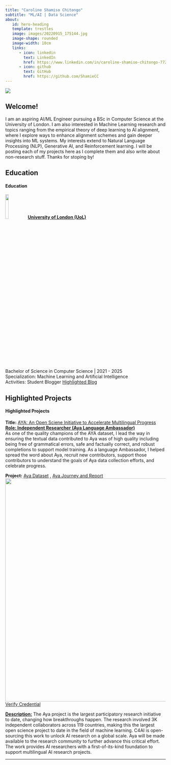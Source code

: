 ```yaml
---
title: "Caroline Shamiso Chitongo"
subtitle: "ML/AI | Data Science"
about: 
   id: hero-heading
   template: trestles
   image: images/20220915_175144.jpg
   image-shape: rounded
   image-width: 10cm
   links: 
      - icon: linkedin
        text: LinkedIn
        href: https://www.linkedin.com/in/caroline-shamiso-chitongo-7724381a8/
      - icon: github
        text: GitHub
        href: https://github.com/ShamieCC
---
```


![](images/aigov)

::: panel-tabset
## Welcome!


I am an aspiring AI/ML Engineer pursuing a BSc in Computer Science at the University of London. I am also interested in Machine Learning research and topics ranging from the empirical theory of deep learning to AI alignment, where I explore ways to enhance alignment schemes and gain deeper insights into ML systems. My interests extend to Natural Language Processing (NLP), Generative AI,  and Reinforcement learning. 
I will be posting each of my projects here as I complete them and also write about non-research stuff.
Thanks for stoping by!  

## Education

<h4>Education</h4>

<h7><b><u> ![](images/uol.png){width="14%"}[University of London (UoL)](https://www.london.ac.uk/study/courses/undergraduate/bsc-computer-science)</b></u></h7><br>Bachelor of Science in Computer Science \| 2021 - 2025 <br> Specialization: Machine Learning and Artificial Intelligence <br>
Activities: Student Blogger [Highlighted Blog](https://www.london.ac.uk/news-events/student-blog/reflecting-experience-university-london-student-voice-group-member) </br>



## Highlighted Projects

<h4>Highlighted Projects</h4>

<b>Title:</b> [AYA: An Open Sciene Initiative to Accelerate Multilingual Progress](https://cohere.com/research/aya)<br> <b><u>Role: Independent Researcher (Aya Language Ambassador)</u></b> <br>As one of the quality champions of the AYA dataset, I lead the way in ensuring the textual data contributed to Aya was of high quality including being free of grammatical errors, safe and
factually correct, and robust completions to support model training. As a language Ambassador, I helped spread the word about Aya, recruit new contributors, support those contributors to understand
the goals of Aya data collection efforts, and celebrate progress.

<b>Project:</b> [Aya Dataset](https://cohere.com/research/papers/aya-dataset-paper-2024-02-13) ,  [Aya Journey and Report](https://cohere.com/research/aya/aya-at-a-glance.pdf) ![](images/Ayac){width="700"}
[Verify Credential](https://credsverse.com/credentials/932e7f99-38cd-43a8-894c-19a8ccceec68?preview=1)

<U><b>Description:</b></U>
The Aya project is the largest participatory research initiative to date, changing how breakthroughs happen. The research involved 3K independent collaborators across 119 countries, making this the largest open science project to date in the field of machine learning. 
C4AI is open-sourcing this work to unlock AI research on a global scale. Aya will be made available to the research community to further advance this critical effort. The work provides AI researchers with a first-of-its-kind foundation to support multilingual AI research projects. 



:::

------------------------------------------------------------------------
